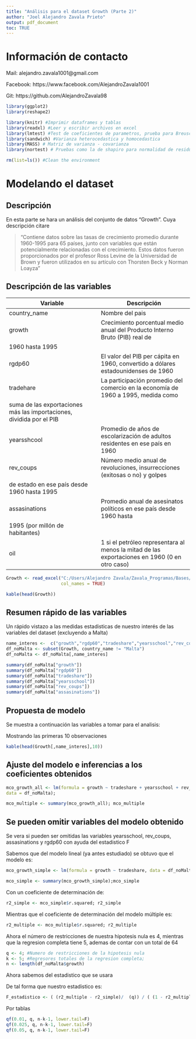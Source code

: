 ```yaml
---
title: "Análisis para el dataset Growth (Parte 2)"
author: "Joel Alejandro Zavala Prieto"
output: pdf_document
toc: TRUE
---
```


\newpage

# Información de contacto

Mail: alejandro.zavala1001@gmail.com

Facebook: https://www.facebook.com/AlejandroZavala1001

Git: https://github.com/AlejandroZavala98

```r
library(ggplot2)
library(reshape2)

library(knitr) #Imprimir dataframes y tablas
library(readxl) #Leer y escribir archivos en excel
library(lmtest) #Test de coeficientes de parametros, prueba para Breusch-Pagan (homocedasticidad)
library(sandwich) #Varianza heterocedastica y homocedastica
library(MASS) # Matriz de varianza - covarianza
library(nortest) # Pruebas como la de shapiro para normalidad de residuos

rm(list=ls()) #Clean the environment
```

\newpage

# Modelando el dataset

## Descripción

En esta parte se hara un análisis del conjunto de datos "Growth". Cuya descripción citare

> "Contiene datos sobre las tasas de crecimiento promedio durante 1960-1995 para 65 países, junto con variables que están potencialmente relacionadas con el crecimiento. Estos datos fueron proporcionados por el profesor Ross Levine de la Universidad de Brown y fueron utilizados en su artículo con Thorsten Beck y Norman Loayza"

## Descripción de las variables

| Variable | Descripción |
| -- | -- |
| country_name | Nombre del pais |
| growth | Crecimiento porcentual medio anual del Producto Interno Bruto (PIB) real de
1960 hasta 1995|
| rgdp60| El valor del PIB per cápita en 1960, convertido a dólares estadounidenses de 1960|
| tradehare| La participación promedio del comercio en la economía de 1960 a 1995, medida como
suma de las exportaciones más las importaciones, dividida por el PIB|
| yearsshcool| Promedio de años de escolarización de adultos residentes en ese país en 1960|
| rev_coups | Número medio anual de revoluciones, insurrecciones (exitosas o no) y golpes
de estado en ese país desde 1960 hasta 1995|
| assasinations| Promedio anual de asesinatos políticos en ese país desde 1960 hasta
1995 (por millón de habitantes) |
| oil| 1 si el petróleo representara al menos la mitad de las exportaciones en 1960 (0 en otro caso)|

```r
Growth <- read_excel("C:/Users/Alejandro Zavala/Zavala_Programas/Bases/Growth.xls",
                     col_names = TRUE)

kable(head(Growth))
```

\newpage

## Resumen rápido de las variables

Un rápido vistazo a las medidas estadisticas de nuestro interés de las variables del dataset (excluyendo a Malta)

```r
name_interes <-  c("growth","rgdp60","tradeshare","yearsschool","rev_coups","assasinations")
df_noMalta <- subset(Growth, country_name != "Malta")
df_noMalta <- df_noMalta[,name_interes]

summary(df_noMalta["growth"])
summary(df_noMalta["rgdp60"])
summary(df_noMalta["tradeshare"])
summary(df_noMalta["yearsschool"])
summary(df_noMalta["rev_coups"])
summary(df_noMalta["assasinations"])


```

## Propuesta de modelo

\begin {equation*}
\hat{growth}_{i} = \hat{\beta}_{0} + \hat{\beta}_{1}tradeshare_{i} + \hat{\beta}_{2}yearschool_{i} + \hat{\beta}_{3}revcoups_{i} + \hat{\beta}_{4}assasinations_{i} + \hat{\beta}_{5}rgdp60_{i}
\end{equation*}

Se muestra a continuación las variables a tomar para el analisis:

Mostrando las primeras 10 observaciones

```r
kable(head(Growth[,name_interes],10))
```

## Ajuste del modelo e inferencias a los coeficientes obtenidos

```r
mco_growth_all <- lm(formula = growth ~ tradeshare + yearsschool + rev_coups + assasinations + rgdp60,
data = df_noMalta);

mco_multiple <- summary(mco_growth_all); mco_multiple
```

\begin {equation*}
\hat{growth}_{i} = 0.62689 + 1.34081 tradeshare_{i} + 0.56424 yearschool_{i} - 2.15042 revcoups_{i} + 0.32258 assasinations_{i} - 0.00046 rgdp60_{i}
\end{equation*}

\newpage

## Se pueden omitir variables del modelo obtenido

Se vera si pueden ser omitidas las variables yearsschool, rev_coups, assasinations y rgdp60 con ayuda del estadistico F

Sabemos que del modelo lineal (ya antes estudiado) se obtuvo que el modelo es:

```r
mco_growth_simple <- lm(formula = growth ~ tradeshare, data = df_noMalta);

mco_simple <- summary(mco_growth_simple);mco_simple
```

\begin {equation*}
\hat{growth}_{i} = 0.9574 + 1.6809 tradeshare_{i}
\end{equation*}

Con un coeficiente de determinación de:

```r
r2_simple <- mco_simple$r.squared; r2_simple
```

Mientras que el coeficiente de determinación del modelo múltiple es:

```r
r2_multiple <- mco_multiple$r.squared; r2_multiple
```

Ahora el número de restricciones de nuestra hipotesis nula es 4, mientras que la regresion completa tiene 5, ademas de contar con un total de 64

```r
q <- 4; #Numero de restricciones de la hipotesis nula
k <- 5; #Regresores totales de la regresion completa;
n <- length(df_noMalta$growth)

```

Ahora sabemos del estadistico que se usara

\begin {equation*}
F = \frac{ \frac{ SRC_{r} - SRC_{nr}}{q} }{ \frac{SRC_{nr}}{n - k - 1}  } = \frac{ \frac{ R^{2}_{nr} - R^{2}_{r}}{q} }{ \frac{1 - R^{2}_{nr}}{n - k - 1}  }
\end{equation*}

\newpage

De tal forma que nuestro estadistico es:

```r
F_estadistico <- ( (r2_multiple - r2_simple)/  (q)) / ( (1 - r2_multiple)/ (n-k-1));F_estadistico

```

Por tablas 

```r
qf(0.01, q, n-k-1, lower.tail=F)
qf(0.025, q, n-k-1, lower.tail=F)
qf(0.05, q, n-k-1, lower.tail=F)

```

